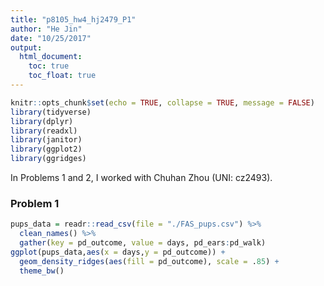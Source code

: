 ```yaml
---
title: "p8105_hw4_hj2479_P1"
author: "He Jin"
date: "10/25/2017"
output:
  html_document: 
    toc: true
    toc_float: true
---
```


```r
knitr::opts_chunk$set(echo = TRUE, collapse = TRUE, message = FALSE)
library(tidyverse)
library(dplyr)
library(readxl)
library(janitor)
library(ggplot2)
library(ggridges)
```

In Problems 1 and 2, I worked with Chuhan Zhou (UNI: cz2493).

### Problem 1 
```r
pups_data = readr::read_csv(file = "./FAS_pups.csv") %>% 
  clean_names() %>% 
  gather(key = pd_outcome, value = days, pd_ears:pd_walk)
ggplot(pups_data,aes(x = days,y = pd_outcome)) + 
  geom_density_ridges(aes(fill = pd_outcome), scale = .85) + 
  theme_bw() 
```

